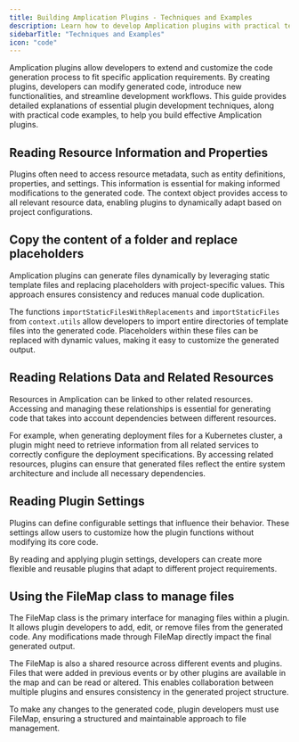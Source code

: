 ```yaml
---
title: Building Amplication Plugins - Techniques and Examples
description: Learn how to develop Amplication plugins with practical techniques and code examples.
sidebarTitle: "Techniques and Examples"
icon: "code"
---
```



Amplication plugins allow developers to extend and customize the code generation process to fit specific application requirements. By creating plugins, developers can modify generated code, introduce new functionalities, and streamline development workflows. This guide provides detailed explanations of essential plugin development techniques, along with practical code examples, to help you build effective Amplication plugins.

## Reading Resource Information and Properties

Plugins often need to access resource metadata, such as entity definitions, properties, and settings. This information is essential for making informed modifications to the generated code. The context object provides access to all relevant resource data, enabling plugins to dynamically adapt based on project configurations.

<CodeResourceInfo />

## Copy the content of a folder and replace placeholders

Amplication plugins can generate files dynamically by leveraging static template files and replacing placeholders with project-specific values. This approach ensures consistency and reduces manual code duplication.

The functions `importStaticFilesWithReplacements` and `importStaticFiles` from `context.utils` allow developers to import entire directories of template files into the generated code. Placeholders within these files can be replaced with dynamic values, making it easy to customize the generated output.
<FunctionReferenceImportStaticFiles/>
<FunctionReferenceImportStaticFilesWithReplacements/>
<CodeCopyStaticFiles />

## Reading Relations Data and Related Resources

Resources in Amplication can be linked to other related resources. Accessing and managing these relationships is essential for generating code that takes into account dependencies between different resources.

For example, when generating deployment files for a Kubernetes cluster, a plugin might need to retrieve information from all related services to correctly configure the deployment specifications. By accessing related resources, plugins can ensure that generated files reflect the entire system architecture and include all necessary dependencies.

<CodeRelatedResources/>


## Reading Plugin Settings

Plugins can define configurable settings that influence their behavior. These settings allow users to customize how the plugin functions without modifying its core code.

By reading and applying plugin settings, developers can create more flexible and reusable plugins that adapt to different project requirements.

<CodePluginSettings/>


## Using the FileMap class to manage files

The FileMap class is the primary interface for managing files within a plugin. It allows plugin developers to add, edit, or remove files from the generated code. Any modifications made through FileMap directly impact the final generated output.

The FileMap is also a shared resource across different events and plugins. Files that were added in previous events or by other plugins are available in the map and can be read or altered. This enables collaboration between multiple plugins and ensures consistency in the generated project structure.

To make any changes to the generated code, plugin developers must use FileMap, ensuring a structured and maintainable approach to file management.

<ReferenceFileMap/>

<CodeGetFile/>

